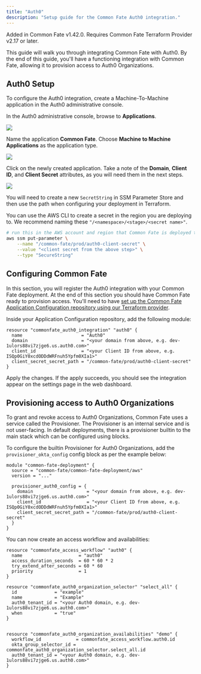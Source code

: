 ```yaml
---
title: "Auth0"
description: "Setup guide for the Common Fate Auth0 integration."
---
```


<Note>
Added in Common Fate v1.42.0. Requires Common Fate Terraform Provider v2.17 or later.
</Note>

This guide will walk you through integrating Common Fate with Auth0. By the end of this guide, you'll have a functioning integration with Common Fate, allowing it to provision access to Auth0 Organizations.

## Auth0 Setup

To configure the Auth0 integration, create a Machine-To-Machine application in the Auth0 administrative console.

In the Auth0 administrative console, browse to **Applications**.

<img src="/images/auth0/setup-1.png" />

Name the application **Common Fate**. Choose **Machine to Machine Applications** as the application type.

<img src="/images/auth0/setup-2.png" />

Click on the newly created application. Take a note of the **Domain**, **Client ID**, and **Client Secret** attributes, as you will need them in the next steps.

<img src="/images/auth0/setup-3.png" />

You will need to create a new `SecretString` in SSM Parameter Store and then use the path when configuring your deployment in Terraform.

You can use the AWS CLI to create a secret in the region you are deploying to. We recommend naming these `"/<namespace>/<stage>/<secret name>"`.

```bash
# run this in the AWS account and region that Common Fate is deployed to
aws ssm put-parameter \
    --name "/common-fate/prod/auth0-client-secret" \
    --value "<client secret from the above step>" \
    --type "SecureString"
```

## Configuring Common Fate

In this section, you will register the Auth0 integration with your Common Fate deployment. At the end of this section you should have Common Fate ready to provision access. You'll need to have [set up the Common Fate Application Configuration repository using our Terraform provider](/config/terraform).

Inside your Application Configuration repository, add the following module:

```hcl
resource "commonfate_auth0_integration" "auth0" {
  name                      = "Auth0"
  domain                    = "<your domain from above, e.g. dev-1ulors88vi7zjge6.us.auth0.com>"
  client_id                 = "<your Client ID from above, e.g. ISQp0GiY0xcdODDdWRFnuh5Ypfm0XIa1>"
  client_secret_secret_path = "/common-fate/prod/auth0-client-secret"
}
```

Apply the changes. If the apply succeeds, you should see the integration appear on the settings page in the web dashboard.

## Provisioning access to Auth0 Organizations

To grant and revoke access to Auth0 Organizations, Common Fate uses a service called the Provisioner. The Provisioner is an internal service and is not user-facing.
In default deployments, there is a provisioner builtin to the main stack which can be configured using blocks.

To configure the builtin Provisioner for Auth0 Organizations, add the `provisioner_okta_config` config block as per the example below:

```hcl
module "common-fate-deployment" {
  source = "common-fate/common-fate-deployment/aws"
  version = "..."

  provisioner_auth0_config = {
    domain                    = "<your domain from above, e.g. dev-1ulors88vi7zjge6.us.auth0.com>"
    client_id                 = "<your Client ID from above, e.g. ISQp0GiY0xcdODDdWRFnuh5Ypfm0XIa1>"
    client_secret_secret_path = "/common-fate/prod/auth0-client-secret"
  }
}
```

You can now create an access workflow and availabilities:

```hcl
resource "commonfate_access_workflow" "auth0" {
  name                     = "auth0"
  access_duration_seconds  = 60 * 60 * 2
  try_extend_after_seconds = 60 * 60
  priority                 = 1
}

resource "commonfate_auth0_organization_selector" "select_all" {
  id              = "example"
  name            = "Example"
  auth0_tenant_id = "<your Auth0 domain, e.g. dev-1ulors88vi7zjge6.us.auth0.com>"
  when            = "true"
}


resource "commonfate_auth0_organization_availabilities" "demo" {
  workflow_id             = commonfate_access_workflow.auth0.id
  okta_group_selector_id = commonfate_auth0_organization_selector.select_all.id
  auth0_tenant_id = "<your Auth0 domain, e.g. dev-1ulors88vi7zjge6.us.auth0.com>"
}
```
